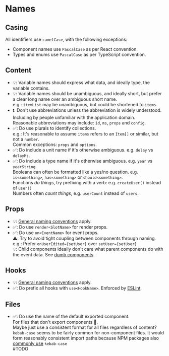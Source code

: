 # Names

## Casing

All identifiers use `camelCase`, with the following exceptions:
- Component names use `PascalCase` as per React convention.
- Types and enums use `PascalCase` as per TypeScript convention.

## Content

- 💡: Variable names should express what data, and ideally type, the variable contains.<br/>
- 💡: Variable names should be unambiguous, and ideally short, but prefer a clear long name over an ambiguous short name.<br/>
e.g.: `itemList` may be unambiguous, but could be shortened to `items`.<br/>
- ❗: Don't use abbreviations unless the abbreviation is widely understood. Including by people unfamiliar with the application domain.<br/>
Reasonable abbreviations may include: `id`, `ms`, `props` and `config`.<br/>
- ✅: Do use plurals to identify collections.<br/>
e.g.: It's reasonable to assume `items` refers to an `Item[]` or similar, but not a `number`.<br/>
Common exceptions: `props` and `options`.<br/>
- ✅: Do include a unit name if it's otherwise ambiguous. e.g. `delay` vs `delayMs`.<br/>
- ✅: Do include a type name if it's otherwise ambiguous. e.g. `year` vs `yearString`.<br/>
Booleans can often be formatted like a yes/no question. e.g. `is<something>`, `has<something>` or `should<something>`.<br/>
Functions _do things_, try prefixing with a verb: e.g. `createUser()` instead of `user()`<br/>
Numbers often _count things_, e.g. `userCount` instead of `users`.<br/>

## Props

- 💡: [General naming conventions](#content) apply.<br/>
- ✅: Do use `render<SlotName>` for render props.<br/>
- ✅: Do use `on<EventName>` for event props.<br/>
⚠️: Try to avoid tight coupling between components through naming.<br/>
e.g.: Prefer `onUserEdited={setUser}` over `setUser={setUser}`<br/>
💡: Child components ideally don't care what parent components do with the event data. See [dumb components](#TODO).

## Hooks

- 💡: [General naming conventions](#content) apply.<br/>
- ✅: Do prefix all hooks with `use<HookName>`. Enforced by [ESLint](https://www.npmjs.com/package/eslint-plugin-react-hooks).

## Files

- ✅: Do use the name of the default exported component.<br/>
For files that don't export components 🤷.<br/>
Maybe just use a consistent format for all files regardless of content?<br/>
`kebab-case` seems to be fairly common for non-component files. It would form reasonably consistent import paths because NPM packages also [commonly use](https://github.com/facebook/react/tree/main/packages) `kebab-case`<br/>
#TODO
